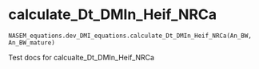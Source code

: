 # calculate_Dt_DMIn_Heif_NRCa { #nasem_dairy.NASEM_equations.dev_DMI_equations.calculate_Dt_DMIn_Heif_NRCa }

`NASEM_equations.dev_DMI_equations.calculate_Dt_DMIn_Heif_NRCa(An_BW, An_BW_mature)`

Test docs for calcualte_Dt_DMIn_Heif_NRCa